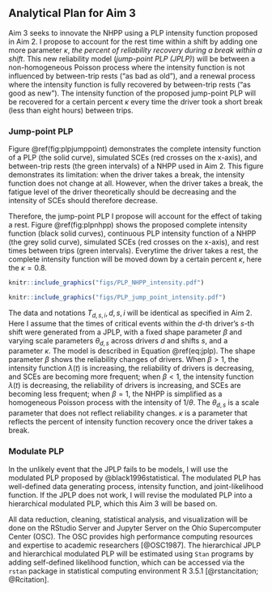 Analytical Plan for Aim 3
-------------------------

Aim 3 seeks to innovate the NHPP using a PLP intensity function proposed in Aim 2. I propose to account for the rest time within a shift by adding one more parameter $\kappa$, *the percent of reliability recovery during a break within a shift*. This new reliability model (*jump-point PLP (JPLP)*) will be between a non-homogeneous Poisson process where the intensity function is not influenced by between-trip rests ("as bad as old"), and a renewal process where the intensity function is fully recovered by between-trip rests ("as good as new"). The intensity function of the proposed jump-point PLP will be recovered for a certain percent $\kappa$ every time the driver took a short break (less than eight hours) between trips.

### Jump-point PLP

Figure \@ref(fig:plpjumppoint) demonstrates the complete intensity function of a PLP (the solid curve), simulated SCEs (red crosses on the x-axis), and between-trip rests (the green intervals) of a NHPP used in Aim 2. This figure demonstrates its limitation: when the driver takes a break, the intensity function does not change at all. However, when the driver takes a break, the fatigue level of the driver theoretically should be decreasing and the intensity of SCEs should therefore decrease.

Therefore, the jump-point PLP I propose will account for the effect of taking a rest. Figure \@ref(fig:plpnhpp) shows the proposed complete intensity function (black solid curves), continuous PLP intensity function of a NHPP (the grey solid curve), simulated SCEs (red crosses on the x-axis), and rest times between trips (green intervals). Everytime the driver takes a rest, the complete intensity function will be moved down by a certain percent $\kappa$, here the $\kappa = 0.8$.

```r
knitr::include_graphics("figs/PLP_NHPP_intensity.pdf")
```

```r
knitr::include_graphics("figs/PLP_jump_point_intensity.pdf")
```


The data and notations $T_{d, s, i}, d, s, i$ will be identical as specified in Aim 2. Here I assume that the times of critical events within the $d$-th driver's $s$-th shift were generated from a JPLP, with a fixed shape parameter $\beta$ and varying scale parameters $\theta_{d, s}$ across drivers $d$ and shifts $s$, and a parameter $\kappa$. The model is described in Equation \@ref(eq:jplp).
\begin{equation}
\begin{aligned}
  T_{d, s, 1}, T_{d, s, 2}, \cdots , T_{d, s, n_{d, s}} & \sim \text{JPLP}(\beta, \theta_{d, s}, \kappa)\\
  \beta & \sim \text{Gamma}(1, 1)\\
  \log\theta_{d, s} &= \gamma_{0d} + \gamma_{1}x_{d, s, 1} + \gamma_{2}x_{d, s, 2} + \cdots + \gamma_{k}x_{d, s, k}\\
  \kappa & \sim \text{Uniform}(0, 1)\\
  \gamma_{01}, \gamma_{02}, \cdots, \gamma_{0D} & \sim \text{i.i.d. }N(\mu_0, \sigma_0^2)\\
  \gamma_1, \gamma_2, \cdots, \gamma_k & \sim \text{i.i.d. }N(0, 10^2)\\
  \mu_0 &\sim N(0, 10^2) \\
  \sigma_0 &\sim \text{Gamma}(1, 1)
(\#eq:jplp)
\end{aligned}
\end{equation}
The shape parameter $\beta$ shows the reliability changes of drivers. When $\beta > 1$, the intensity function $\lambda(t)$ is increasing, the reliability of drivers is  decreasing, and SCEs are becoming more frequent; when $\beta < 1$, the intensity function $\lambda(t)$ is decreasing, the reliability of drivers is increasing, and SCEs are becoming less frequent; when $\beta = 1$, the NHPP is simplified as a homogeneous Poisson process with the intensity of $1/\theta$. The $\theta_{d, s}$ is a scale parameter that does not reflect reliability changes. $\kappa$ is a parameter that reflects the percent of intensity function recovery once the driver takes a break.


<!--
```r
plp = function(t, beta = 2, theta = 10) return(beta*theta^(-beta)*t^(beta-1))
sim_plp_tau = function(tau = 30,
                       beta = 2,
                       theta = 10){
  # initialization
   s = 0; t = 0
  while (max(t) <= tau) {
    u <- runif(1)
    s <- s - log(u)
    t_new <- theta*s^(1/beta)
    t <- c(t, t_new)
  }
  t = t[c(-1, -length(t))] 
  
  return(t)
}
```

```r
pacman::p_load(ggplot2, dplyr)

set.seed(223)
tau0 = 13; beta0 = 1.2; theta0 = 2

# SCE time
t_SCE = sim_plp_tau(tau = tau0, beta = beta0, theta = theta0)
shift_id= rep(0, length(t_SCE))
SCE = data.frame(shift_id, t_SCE)

# Rest
rest_time = c(4, 5, 8.2, 9.2)
REST1 = data.frame(xaxis = c(rest_time[1:2], rev(rest_time[1:2])),
                   yaxis = rep(c(0,max(INTENS$intensity)), each = 2))
REST2 = data.frame(xaxis = c(rest_time[3:4], rev(rest_time[3:4])),
                   yaxis = rep(c(0,max(INTENS$intensity)), each = 2))

# Intensity and limit
INTENS = data.frame(t = seq(0, tau0, 0.001),
                    intensity = plp(seq(0, tau0, 0.001), beta0, theta0)) %>% 
  mutate(type = ifelse(((t >= rest_time[1] & t <= rest_time[2])|(t >= rest_time[3] & t <= rest_time[4])), 0.2, 1))


# plot
p0 = ggplot() + 
  geom_line(data = INTENS, aes(x = t, y = intensity), size = 0.8) + 
  geom_point(data = SCE, aes(x = t_SCE, y = shift_id), 
             alpha = 1, shape = 4, color = 'red', size = 2, stroke = 1.5) + 
  geom_segment(data = LIM, 
               aes(x = start_time, xend = end_time, y = shift_id, yend = shift_id),
               arrow = arrow(length = unit(0.2, "cm")), lineend = 'butt', size = 0.8) + 
  scale_x_continuous(expand = c(0.001, 0))+
  scale_y_continuous(labels = c(0, max_int), breaks = c(0, max_int), 
                     expand = c(0.02, 0)) +
  geom_polygon(data = REST1, aes(xaxis, yaxis),
               fill="green", alpha = 0.2) + 
  geom_polygon(data = REST2, aes(xaxis, yaxis),
               fill="green", alpha = 0.2) +
  labs(x = unname(latex2exp::TeX('Time to SCEs (hours), $t_1$ - $t_n$')), 
       y = "intensity") + 
  geom_text(aes(x = c(4.5, 8.7), y = rep(max_int/2, 2), 
                label = c("rest 1","rest 2"))) +
  theme_bw()+
  theme(panel.grid = element_blank())
p0
ggsave("figs/PLP_NHPP_intensity.pdf", p0, width = 10, height = 6.18)
```

```r
set.seed(223)
tau0 = 13; beta0 = 1.2; theta0 = 2; kappa = 0.8

# SCE time
t_SCE = sim_plp_tau(tau = tau0, beta = beta0, theta = theta0)
shift_id= rep(0, length(t_SCE))
SCE = data.frame(shift_id, t_SCE)

# Rest
rest_time = c(4, 5, 8.2, 9.2)
REST1 = data.frame(xaxis = c(rest_time[1:2], rev(rest_time[1:2])),
                   yaxis = rep(c(0,max(INTENS$intensity)), each = 2))
REST2 = data.frame(xaxis = c(rest_time[3:4], rev(rest_time[3:4])),
                   yaxis = rep(c(0,max(INTENS$intensity)), each = 2))

# Intensity and limit
INTENS = data.frame(t = seq(0, tau0, 0.001),
                    intensity = plp(seq(0, tau0, 0.001), beta0, theta0)) %>% 
  mutate(intensity1 = case_when(
    t >= rest_time[2] & t <= rest_time[3] ~ intensity*kappa^1,
    t >= rest_time[4]  ~ intensity*kappa^2,
     TRUE ~ intensity*kappa^0))

# plot
p1 = ggplot() + 
  geom_line(data = INTENS[INTENS$t <= rest_time[1],], 
            aes(x = t, y = intensity1), size = 0.8) + 
  geom_line(data = INTENS[INTENS$t >= rest_time[2]&INTENS$t <= rest_time[3],], 
            aes(x = t, y = intensity1), size = 0.8) + 
  geom_line(data = INTENS[INTENS$t >= rest_time[4],], 
            aes(x = t, y = intensity1), size = 0.8) + 
  geom_line(data = INTENS, 
            aes(x = t, y = intensity), alpha = 0.3, size = 0.8)+
  geom_point(data = SCE, aes(x = t_SCE, y = shift_id), 
             alpha = 1, shape = 4, color = 'red', size = 2, stroke = 1.5) + 
  geom_segment(data = LIM, 
               aes(x = start_time, xend = end_time, y = shift_id, yend = shift_id),
               arrow = arrow(length = unit(0.2, "cm")), lineend = 'butt', size = 0.8) + 
  scale_x_continuous(expand = c(0.001, 0))+
  scale_y_continuous(labels = c(0, max_int), breaks = c(0, max_int), 
                     expand = c(0.02, 0)) +
  geom_polygon(data = REST1, aes(xaxis, yaxis),
               fill="green", alpha = 0.2) + 
  geom_polygon(data = REST2, aes(xaxis, yaxis),
               fill="green", alpha = 0.2) +
  labs(x = unname(latex2exp::TeX('Time to SCEs (hours), $t_1$ - $t_n$')), 
       y = "intensity") + 
  geom_text(aes(x = c(4.5, 8.7), y = rep(max_int/2, 2), 
                label = c("rest 1","rest 2"))) +
  theme_bw()+
  theme(panel.grid = element_blank())#panel.border = element_blank()
p1
ggsave("figs/PLP_jump_point_intensity.pdf", p1, width = 10, height = 6.18)
```
-->


### Modulate PLP

In the unlikely event that the JPLP fails to be models, I will use the modulated PLP proposed by @black1996statistical. The modulated PLP has well-defined data generating process, intensity function, and joint-likelihood function. If the JPLP does not work, I will revise the modulated PLP into a hierarchical modulated PLP, which this Aim 3 will be based on.

All data reduction, cleaning, statistical analysis, and visualization will be done on the RStudio Server and Jupyter Server on the Ohio Supercomputer Center (OSC). The OSC provides high performance computing resources and expertise to academic researchers [@OSC1987]. The hierarchical JPLP and hierarchical modulated PLP will be estimated using `Stan` programs by adding self-defined likelihood function, which can be accessed via the `rstan` package in statistical computing environment R 3.5.1 [@rstancitation; @Rcitation].
